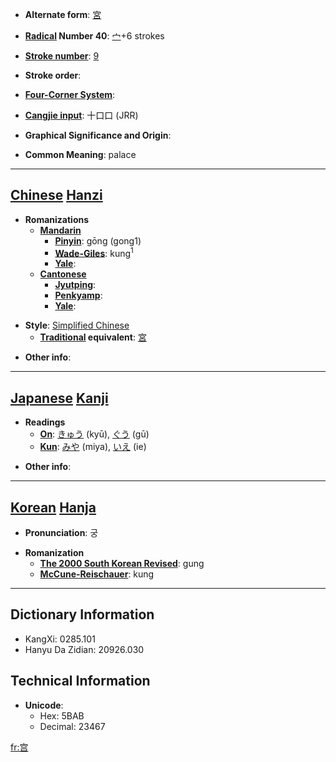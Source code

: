 * '''Alternate form''': [[宮]]

* '''[[Wiktionary:Chinese radical index| Radical]] Number 40''': [[Wiktionary:Chinese radical index 宀|宀]]+6 strokes

* '''[[Wiktionary:Chinese total strokes index|Stroke number]]''': [[Wiktionary:Chinese total strokes index 9|9]]

* '''Stroke order''': 

* '''[[Wiktionary:Chinese four corner index|Four-Corner System]]''': 

* '''[[Wiktionary:Chinese Cangjie index|Cangjie input]]''': 十口口 (JRR)

* '''Graphical Significance and Origin''': 

* '''Common Meaning''': palace

----

== [[Chinese]] [[Hanzi]] ==

* '''Romanizations'''
** '''[[Mandarin]]'''
*** '''[[Pinyin]]''': gōng (gong1)
*** '''[[Wade-Giles]]''': kung<sup>1</sup>
*** '''[[Yale]]''': 
** '''[[Cantonese]]'''
*** '''[[Jyutping]]''':
*** '''[[Penkyamp]]''': 
*** '''[[Yale]]''': 

* '''Style''': [[Simplified Chinese]] 
** '''[[Traditional Chinese|Traditional]] equivalent''': [[宮]]

* '''Other info''': 

----

== [[Japanese]] [[Kanji]] ==

* '''Readings'''
** '''[[On]]''': [[きゅう]] (kyū), [[ぐう]] (gū)
** '''[[Kun]]''': [[みや]] (miya), [[いえ]] (ie)

* '''Other info''':  

----

== [[Korean]] [[Hanja]] ==

* '''Pronunciation''': 궁

* '''Romanization'''
** '''[[The 2000 South Korean Revised Romanization|The 2000 South Korean Revised]]''': gung
** '''[[McCune-Reischauer]]''': kung

----

== Dictionary Information ==

* KangXi: 0285.101
* Hanyu Da Zidian: 20926.030

== Technical Information ==

* '''Unicode''':
** Hex: 5BAB
** Decimal: 23467

[[fr:宫]]